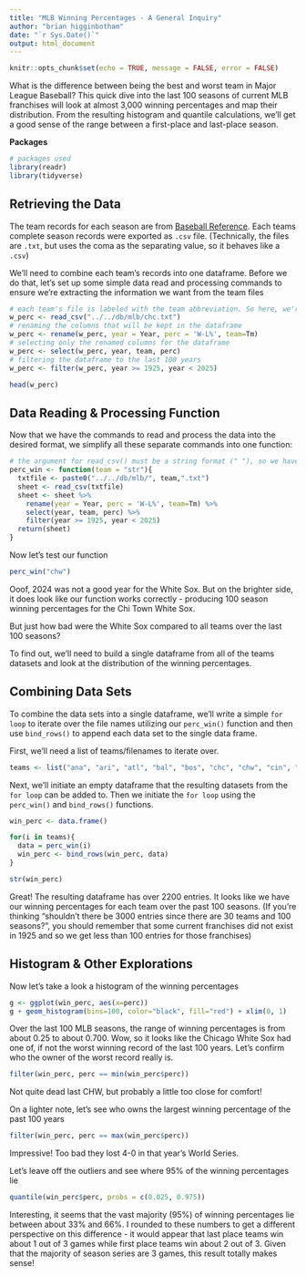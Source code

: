 ```yaml
---
title: "MLB Winning Percentages - A General Inquiry"
author: "brian higginbotham"
date: "`r Sys.Date()`"
output: html_document
---
```


```r
knitr::opts_chunk$set(echo = TRUE, message = FALSE, error = FALSE)
```

What is the difference between being the best and worst team in Major League Baseball? This quick dive into the last 100 seasons of current MLB franchises will look at almost 3,000 winning percentages and map their distribution. From the resulting histogram and quantile calculations, we'll get a good sense of the range between a first-place and last-place season.

**Packages**
```r
# packages used
library(readr)
library(tidyverse)
```

## Retrieving the Data

The team records for each season are from [Baseball Reference](https://www.baseball-reference.com/teams/). Each teams complete season records were exported as ```.csv``` file. (Technically, the files are ```.txt```, but uses the coma as the separating value, so it behaves like a ```.csv```)

We'll need to combine each team's records into one dataframe. Before we do that, let's set up some simple data read and processing commands to ensure we're extracting the information we want from the team files

```r
# each team's file is labeled with the team abbreviation. So here, we're reading the Chicago Cubs.
w_perc <- read_csv("../../db/mlb/chc.txt")
# renaming the columns that will be kept in the dataframe
w_perc <- rename(w_perc, year = Year, perc = 'W-L%', team=Tm)
# selecting only the renamed columns for the dataframe
w_perc <- select(w_perc, year, team, perc)
# filtering the dataframe to the last 100 years
w_perc <- filter(w_perc, year >= 1925, year < 2025)

head(w_perc)
```

## Data Reading & Processing Function

Now that we have the commands to read and process the data into the desired format, we simplify all these separate commands into one function:

```r
# the argument for read_csv() must be a string format (" "), so we have to enter the function argument, team, as a string
perc_win <- function(team = "str"){
  txtfile <- paste0("../../db/mlb/", team,".txt")
  sheet <- read_csv(txtfile)
  sheet <- sheet %>%
    rename(year = Year, perc = 'W-L%', team=Tm) %>%
    select(year, team, perc) %>%
    filter(year >= 1925, year < 2025)
  return(sheet)
}
```

Now let's test our function

```r
perc_win("chw")
```

Ooof, 2024 was not a good year for the White Sox. But on the brighter side, it does look like our function works correctly - producing 100 season winning percentages for the Chi Town White Sox.

But just how bad were the White Sox compared to all teams over the last 100 seasons?

To find out, we'll need to build a single dataframe from all of the teams datasets and look at the distribution of the winning percentages.

## Combining Data Sets

To combine the data sets into a single dataframe, we'll write a simple ```for loop``` to iterate over the file names utilizing our ```perc_win()``` function and then use ```bind_rows()``` to append each data set to the single data frame.

First, we'll need a list of teams/filenames to iterate over.
```r
teams <- list("ana", "ari", "atl", "bal", "bos", "chc", "chw", "cin", "cle", "col", "det", "hou", "kcr", "lad", "mia", "mil", "min", "nym", "nyy", "oak", "phi", "pit", "sdp", "sea", "sfg", "stl", "tbd", "tex", "tor", "wsn")
```

Next, we'll initiate an empty dataframe that the resulting datasets from the ```for loop``` can be added to. Then we initiate the ```for loop``` using the ```perc_win()``` and ```bind_rows()``` functions.
```r
win_perc <- data.frame()

for(i in teams){
  data = perc_win(i)
  win_perc <- bind_rows(win_perc, data)
}

str(win_perc)
```

Great! The resulting dataframe has over 2200 entries. It looks like we have our winning percentages for each team over the past 100 seasons. (If you're thinking "shouldn't there be 3000 entries since there are 30 teams and 100 seasons?", you should remember that some current franchises did not exist in 1925 and so we get less than 100 entries for those franchises)

## Histogram & Other Explorations

Now let's take a look a histogram of the winning percentages
```r
g <- ggplot(win_perc, aes(x=perc))
g + geom_histogram(bins=100, color="black", fill="red") + xlim(0, 1)
```

Over the last 100 MLB seasons, the range of winning percentages is from about 0.25 to about 0.700. Wow, so it looks like the Chicago White Sox had one of, if not the worst winning record of the last 100 years. Let's confirm who the owner of the worst record really is.
```r
filter(win_perc, perc == min(win_perc$perc))
```

Not quite dead last CHW, but probably a little too close for comfort!

On a lighter note, let's see who owns the largest winning percentage of the past 100 years
```r
filter(win_perc, perc == max(win_perc$perc))
```
Impressive! Too bad they lost 4-0 in that year's World Series.

Let's leave off the outliers and see where 95% of the winning percentages lie
```r
quantile(win_perc$perc, probs = c(0.025, 0.975))
```
Interesting, it seems that the vast majority (95%) of winning percentages lie between about 33% and 66%. I rounded to these numbers to get a different perspective on this difference - it would appear that last place teams win about 1 out of 3 games while first place teams win about 2 out of 3. Given that the majority of season series are 3 games, this result totally makes sense!